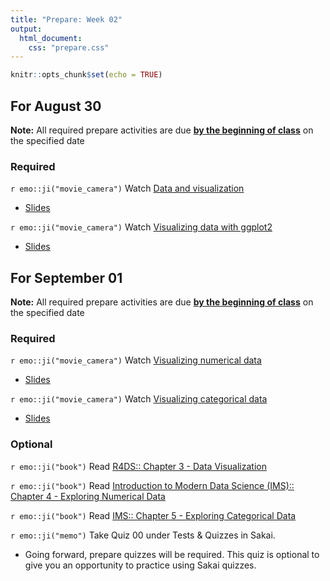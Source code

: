 ```yaml
---
title: "Prepare: Week 02"
output: 
  html_document:
    css: "prepare.css"
---
```


```r
knitr::opts_chunk$set(echo = TRUE)
```


## For August 30

**Note:** All required prepare activities are due **<u>by the beginning of class</u>** on the specified date

### Required 

`r emo::ji("movie_camera")` Watch [Data and visualization](https://www.youtube.com/watch?v=FddF4b_GuTI) 

- [Slides](https://rstudio-education.github.io/datascience-box/course-materials/slides/u2-d01-data-viz/u2-d01-data-viz.html#1)

`r emo::ji("movie_camera")` Watch [Visualizing data with ggplot2](https://www.youtube.com/watch?v=s2NF2J36ljE)  

- [Slides](https://rstudio-education.github.io/datascience-box/course-materials/slides/u2-d02-ggplot2/u2-d02-ggplot2.html#1)


## For September 01 

**Note:** All required prepare activities are due **<u>by the beginning of class</u>** on the specified date

### Required 

`r emo::ji("movie_camera")` Watch [Visualizing numerical data](https://youtu.be/waBabVTI8ec) 

- [Slides](https://rstudio-education.github.io/datascience-box/course-materials/slides/u2-d03-viz-num/u2-d03-viz-num.html#1)

`r emo::ji("movie_camera")` Watch [Visualizing categorical data](https://youtu.be/21h3rEO8k2E) 

- [Slides](https://rstudio-education.github.io/datascience-box/course-materials/slides/u2-d04-viz-cat/u2-d04-viz-cat.html#1)

### Optional 

`r emo::ji("book")` Read [R4DS:: Chapter 3 - Data Visualization](https://r4ds.had.co.nz/data-visualisation.html)

`r emo::ji("book")` Read [Introduction to Modern Data Science (IMS):: Chapter 4 - Exploring Numerical Data](https://openintro-ims.netlify.app/explore-numerical.html)

`r emo::ji("book")` Read [IMS:: Chapter 5 - Exploring Categorical Data](https://openintro-ims.netlify.app/explore-categorical.html)

`r emo::ji("memo")` Take Quiz 00 under Tests & Quizzes in Sakai.

- Going forward, prepare quizzes will be required. This quiz is optional to give you an opportunity to practice using Sakai quizzes. 


